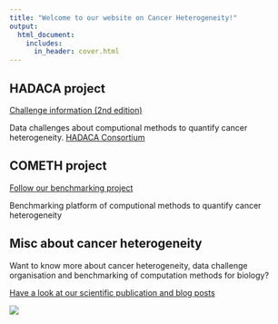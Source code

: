 ```yaml
---
title: "Welcome to our website on Cancer Heterogeneity!"
output:
  html_document:
    includes:
      in_header: cover.html
---
```


## HADACA project

[Challenge information (2nd edition)](data_challenges.html)

Data challenges about computional methods to quantify cancer heterogeneity.
[HADACA Consortium](data_challenges_HADACAconsortium.html)

## COMETH project

[Follow our benchmarking project](deconbench.html)

Benchmarking platform of computional methods to quantify cancer heterogeneity

## Misc about cancer heterogeneity

Want to know more about cancer heterogeneity, data challenge organisation and benchmarking of computation methods for biology? 

[Have a look at our scientific publication and blog posts](blog.html)

![](pictures/fundings.png)